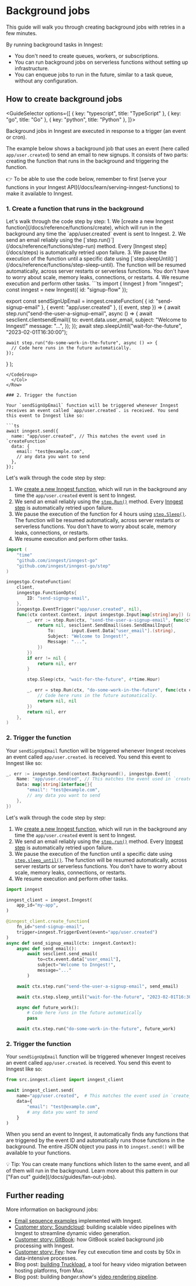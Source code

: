 

# Background jobs
This guide will walk you through creating background jobs with retries in a few minutes.

By running background tasks in Inngest:

- You don't need to create queues, workers, or subscriptions.
- You can run background jobs on serverless functions without setting up infrastructure.
- You can enqueue jobs to run in the future, similar to a task queue, without any configuration.

## How to create background jobs

<GuideSelector
  options={[
    { key: "typescript", title: "TypeScript" },
    { key: "go", title: "Go" },
    { key: "python", title: "Python" },
  ]}>

Background jobs in Inngest are executed in response to a trigger (an event or cron).

The example below shows a background job that uses an event (here called `app/user.created`) to send an email to new signups. It consists of two parts: creating the function that runs in the background and triggering the function.

<aside>
👉 To be able to use the code below, remember to first [serve your functions in your Inngest API](/docs/learn/serving-inngest-functions) to make it available to Inngest.
</aside>

### 1. Create a function that runs in the background

<GuideSection show="typescript">
<Row>
  <Col>
Let's walk through the code step by step:
1. We [create a new Inngest function](/docs/reference/functions/create), which will run in the background any time the `app/user.created` event is sent to Inngest.
2. We send an email reliably using the [`step.run()`](/docs/reference/functions/step-run) method. Every [Inngest step](/docs/steps) is automatically retried upon failure.
3. We pause the execution of the function until a specific date using [`step.sleepUntil()`](/docs/reference/functions/step-sleep-until). The function will be resumed automatically, across server restarts or serverless functions. You don't have to worry about scale, memory leaks, connections, or restarts.
4. We resume execution and perform other tasks.
  </Col>
<Col>
<CodeGroup>
```ts
import { Inngest } from "inngest";
const inngest = new Inngest({ id: "signup-flow" });

export const sendSignUpEmail = inngest.createFunction(
  { id: "send-signup-email" },
  { event: "app/user.created" },
  ({ event, step }) => {
    await step.run("send-the-user-a-signup-email", async () => {
      await sesclient.clientsendEmail({
        to: event.data.user_email,
        subject: "Welcome to Inngest!"
        message: "...",
      });
    });
    await step.sleepUntil("wait-for-the-future", "2023-02-01T16:30:00");

    await step.run("do-some-work-in-the-future", async () => {
      // Code here runs in the future automatically.
    });
  }
);
```
</CodeGroup>
  </Col>
</Row>

### 2. Trigger the function

Your `sendSignUpEmail` function will be triggered whenever Inngest receives an event called `app/user.created`. is received. You send this event to Inngest like so:

```ts
await inngest.send({
  name: "app/user.created", // This matches the event used in `createFunction`
  data: {
    email: "test@example.com",
    // any data you want to send
  },
});
```

</GuideSection>
<GuideSection show="go">

Let's walk through the code step by step:
1. We [create a new Inngest function](https://pkg.go.dev/github.com/inngest/inngestgo#CreateFunction), which will run in the background any time the `app/user.created` event is sent to Inngest.
2. We send an email reliably using the [`step.Run()`](https://pkg.go.dev/github.com/inngest/inngestgo@v0.7.4/step#Run) method. Every [Inngest step](/docs/steps) is automatically retried upon failure.
3. We pause the execution of the function for 4 hours using [`step.Sleep()`](https://pkg.go.dev/github.com/inngest/inngestgo@v0.7.4/step#Sleep). The function will be resumed automatically, across server restarts or serverless functions. You don't have to worry about scale, memory leaks, connections, or restarts.
4. We resume execution and perform other tasks.

```go
import (
    "time"
    "github.com/inngest/inngest-go"
    "github.com/inngest/inngest-go/step"
)

inngestgo.CreateFunction(
	client,
	inngestgo.FunctionOpts{
		ID: "send-signup-email",
	},
	inngestgo.EventTrigger("app/user.created", nil),
	func(ctx context.Context, input inngestgo.Input[map[string]any]) (any, error) {
		_, err := step.Run(ctx, "send-the-user-a-signup-email", func(ctx context.Context) (any, error) {
			return nil, sesclient.SendEmail(&ses.SendEmailInput{
				To:      input.Event.Data["user_email"].(string),
				Subject: "Welcome to Inngest!",
				Message: "...",
			})
		})
		if err != nil {
			return nil, err
		}

		step.Sleep(ctx, "wait-for-the-future", 4*time.Hour)

		_, err = step.Run(ctx, "do-some-work-in-the-future", func(ctx context.Context) (any, error) {
			// Code here runs in the future automatically.
			return nil, nil
		})
		return nil, err
	},
)
```

### 2. Trigger the function

Your `sendSignUpEmail` function will be triggered whenever Inngest receives an event called `app/user.created`. is received. You send this event to Inngest like so:

```go
_, err := inngestgo.Send(context.Background(), inngestgo.Event{
    Name: "app/user.created", // This matches the event used in `createFunction`
    Data: map[string]interface{}{
        "email": "test@example.com",
        // any data you want to send
    },
})
```

</GuideSection>
<GuideSection show="python">

Let's walk through the code step by step:
1. We [create a new Inngest function](/docs/reference/python/functions/create), which will run in the background any time the `app/user.created` event is sent to Inngest.
2. We send an email reliably using the [`step.run()`](/docs/reference/python/steps/run) method. Every [Inngest step](/docs/steps) is automatically retried upon failure.
3. We pause the execution of the function until a specific date using [`step.sleep_until()`](/docs/reference/python/steps/sleep-until). The function will be resumed automatically, across server restarts or serverless functions. You don't have to worry about scale, memory leaks, connections, or restarts.
4. We resume execution and perform other tasks.

```python
import inngest

inngest_client = inngest.Inngest(
    app_id="my-app",
)

@inngest_client.create_function(
    fn_id="send-signup-email",
    trigger=inngest.TriggerEvent(event="app/user.created")
)
async def send_signup_email(ctx: inngest.Context):
    async def send_email():
        await sesclient.send_email(
            to=ctx.event.data["user_email"],
            subject="Welcome to Inngest!",
            message="..."
        )

    await ctx.step.run("send-the-user-a-signup-email", send_email)

    await ctx.step.sleep_until("wait-for-the-future", "2023-02-01T16:30:00")

    async def future_work():
        # Code here runs in the future automatically
        pass

    await ctx.step.run("do-some-work-in-the-future", future_work)
```


### 2. Trigger the function

Your `sendSignUpEmail` function will be triggered whenever Inngest receives an event called `app/user.created`. is received. You send this event to Inngest like so:

```python
from src.inngest.client import inngest_client

await inngest_client.send(
    name="app/user.created",  # This matches the event used in `create_function`
    data={
        "email": "test@example.com",
        # any data you want to send
    }
)
```

</GuideSection>

When you send an event to Inngest, it automatically finds any functions that are triggered by the event ID and automatically runs those functions in the background. The entire JSON object you pass in to `inngest.send()` will be available to your functions.

<Callout>
💡 Tip: You can create many functions which listen to the same event, and all of them will run in the background. Learn more about this pattern in our ["Fan out" guide](/docs/guides/fan-out-jobs).
</Callout>

</GuideSelector>

## Further reading

More information on background jobs:
- [Email sequence examples](/docs/examples/email-sequence) implemented with Inngest.
- [Customer story: Soundcloud](/customers/soundcloud): building scalable video pipelines with Inngest to streamline dynamic video generation.
- [Customer story: GitBook](/customers/gitbook): how GitBook scaled background job processing with Inngest.
- [Customer story: Fey](/customers/fey): how Fey cut execution time and costs by 50x in data-intensive processes.
- Blog post: [building Truckload](/blog/mux-migrating-video-collections), a tool for heavy video migration between hosting platforms, from Mux.
- Blog post: building _banger.show_'s [video rendering pipeline](/blog/banger-video-rendering-pipeline).
